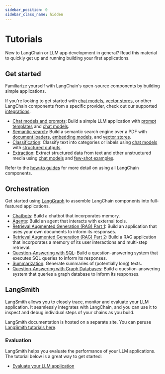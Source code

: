 ```yaml
---
sidebar_position: 0
sidebar_class_name: hidden
---
```

# Tutorials

New to LangChain or LLM app development in general? Read this material to quickly get up and running building your first applications.

## Get started

Familiarize yourself with LangChain's open-source components by building simple applications.

If you're looking to get started with [chat models](/docs/docs/integrations/chat/), [vector stores](/docs/docs/integrations/vectorstores/),
or other LangChain components from a specific provider, check out our supported [integrations](/docs/docs/integrations/providers/).

- [Chat models and prompts](/docs/docs/tutorials/llm_chain): Build a simple LLM application with [prompt templates](/docs/docs/concepts/prompt_templates) and [chat models](/docs/docs/concepts/chat_models).
- [Semantic search](/docs/docs/tutorials/retrievers): Build a semantic search engine over a PDF with [document loaders](/docs/docs/concepts/document_loaders), [embedding models](/docs/docs/concepts/embedding_models/), and [vector stores](/docs/docs/concepts/vectorstores/).
- [Classification](/docs/docs/tutorials/classification): Classify text into categories or labels using [chat models](/docs/docs/concepts/chat_models) with [structured outputs](/docs/docs/concepts/structured_outputs/).
- [Extraction](/docs/docs/tutorials/extraction): Extract structured data from text and other unstructured media using [chat models](/docs/docs/concepts/chat_models) and [few-shot examples](/docs/docs/concepts/few_shot_prompting/).

Refer to the [how-to guides](/docs/docs/how_to) for more detail on using all LangChain components.

## Orchestration

Get started using [LangGraph](https://langchain-ai.github.io/langgraph/) to assemble LangChain components into full-featured applications.

- [Chatbots](/docs/docs/tutorials/chatbot): Build a chatbot that incorporates memory.
- [Agents](/docs/docs/tutorials/agents): Build an agent that interacts with external tools.
- [Retrieval Augmented Generation (RAG) Part 1](/docs/docs/tutorials/rag): Build an application that uses your own documents to inform its responses.
- [Retrieval Augmented Generation (RAG) Part 2](/docs/docs/tutorials/qa_chat_history): Build a RAG application that incorporates a memory of its user interactions and multi-step retrieval.
- [Question-Answering with SQL](/docs/docs/tutorials/sql_qa): Build a question-answering system that executes SQL queries to inform its responses.
- [Summarization](/docs/docs/tutorials/summarization): Generate summaries of (potentially long) texts.
- [Question-Answering with Graph Databases](/docs/docs/tutorials/graph): Build a question-answering system that queries a graph database to inform its responses.

## LangSmith

LangSmith allows you to closely trace, monitor and evaluate your LLM application.
It seamlessly integrates with LangChain, and you can use it to inspect and debug individual steps of your chains as you build.

LangSmith documentation is hosted on a separate site.
You can peruse [LangSmith tutorials here](https://docs.smith.langchain.com/).

### Evaluation

LangSmith helps you evaluate the performance of your LLM applications. The tutorial below is a great way to get started:

- [Evaluate your LLM application](https://docs.smith.langchain.com/tutorials/Developers/evaluation)
